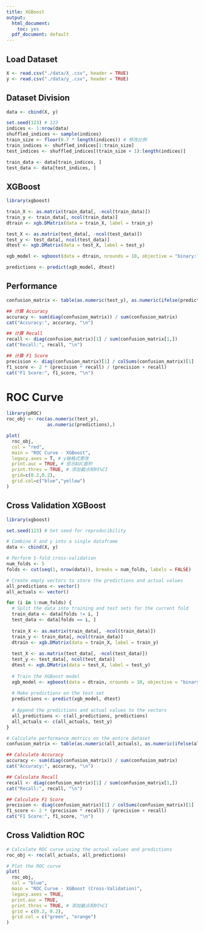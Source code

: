 ```yaml
---
title: XGBoost
output:
  html_document: 
    toc: yes
  pdf_document: default
---
```


## Load Dataset

```r
X <- read.csv("./data/X_.csv", header = TRUE)
y <- read.csv("./data/y_.csv", header = TRUE)
```

## Dataset Division

```r
data <- cbind(X, y)

set.seed(123) # 123
indices <- 1:nrow(data)
shuffled_indices <- sample(indices)
train_size <- floor(0.7 * length(indices)) # 修改比例
train_indices <- shuffled_indices[1:train_size]
test_indices <- shuffled_indices[(train_size + 1):length(indices)]

train_data <- data[train_indices, ]
test_data <- data[test_indices, ]

```

## XGBoost

```r
library(xgboost)

train_X <- as.matrix(train_data[, -ncol(train_data)])
train_y <- train_data[, ncol(train_data)]
dtrain <- xgb.DMatrix(data = train_X, label = train_y)

test_X <- as.matrix(test_data[, -ncol(test_data)])
test_y <- test_data[, ncol(test_data)]
dtest <- xgb.DMatrix(data = test_X, label = test_y)

xgb_model <- xgboost(data = dtrain, nrounds = 10, objective = "binary:logistic")

predictions <- predict(xgb_model, dtest)
```

## Performance

```r
confusion_matrix <- table(as.numeric(test_y), as.numeric(ifelse(predictions > 0.5, 1, 0)))

## 计算 Accuracy
accuracy <- sum(diag(confusion_matrix)) / sum(confusion_matrix)
cat("Accuracy:", accuracy, "\n")

## 计算 Recall
recall <- diag(confusion_matrix)[1] / sum(confusion_matrix[1,])
cat("Recall:", recall, "\n")

## 计算 F1 Score
precision <- diag(confusion_matrix)[1] / colSums(confusion_matrix)[1]
f1_score <- 2 * (precision * recall) / (precision + recall)
cat("F1 Score:", f1_score, "\n")

```

# ROC Curve

```r
library(pROC)
roc_obj <- roc(as.numeric(test_y), 
               as.numeric(predictions),)

plot(
  roc_obj,
  col = "red", 
  main = "ROC Curve - XGBoost",
  legacy.axes = T, # y轴格式更改
  print.auc = TRUE, # 显示AUC面积
  print.thres = TRUE, # 添加截点和95%CI
  grid=c(0.2,0.2),
  grid.col=c("blue","yellow")
)
```

## Cross Validation XGBoost

```r
library(xgboost)

set.seed(123) # Set seed for reproducibility

# Combine X and y into a single dataframe
data <- cbind(X, y)

# Perform 5-fold cross-validation
num_folds <- 5
folds <- cut(seq(1, nrow(data)), breaks = num_folds, labels = FALSE)

# Create empty vectors to store the predictions and actual values
all_predictions <- vector()
all_actuals <- vector()

for (i in 1:num_folds) {
  # Split the data into training and test sets for the current fold
  train_data <- data[folds != i, ]
  test_data <- data[folds == i, ]
  
  train_X <- as.matrix(train_data[, -ncol(train_data)])
  train_y <- train_data[, ncol(train_data)]
  dtrain <- xgb.DMatrix(data = train_X, label = train_y)
  
  test_X <- as.matrix(test_data[, -ncol(test_data)])
  test_y <- test_data[, ncol(test_data)]
  dtest <- xgb.DMatrix(data = test_X, label = test_y)
  
  # Train the XGBoost model
  xgb_model <- xgboost(data = dtrain, nrounds = 10, objective = "binary:logistic")
  
  # Make predictions on the test set
  predictions <- predict(xgb_model, dtest)
  
  # Append the predictions and actual values to the vectors
  all_predictions <- c(all_predictions, predictions)
  all_actuals <- c(all_actuals, test_y)
}

# Calculate performance metrics on the entire dataset
confusion_matrix <- table(as.numeric(all_actuals), as.numeric(ifelse(all_predictions > 0.5, 1, 0)))

## Calculate Accuracy
accuracy <- sum(diag(confusion_matrix)) / sum(confusion_matrix)
cat("Accuracy:", accuracy, "\n")

## Calculate Recall
recall <- diag(confusion_matrix)[1] / sum(confusion_matrix[1,])
cat("Recall:", recall, "\n")

## Calculate F1 Score
precision <- diag(confusion_matrix)[1] / colSums(confusion_matrix)[1]
f1_score <- 2 * (precision * recall) / (precision + recall)
cat("F1 Score:", f1_score, "\n")
```

## Cross Validtion ROC

```r
# Calculate ROC curve using the actual values and predictions
roc_obj <- roc(all_actuals, all_predictions)

# Plot the ROC curve
plot(
  roc_obj,
  col = "blue",
  main = "ROC Curve - XGBoost (Cross-Validation)",
  legacy.axes = TRUE,
  print.auc = TRUE,
  print.thres = TRUE, # 添加截点和95%CI
  grid = c(0.2, 0.2),
  grid.col = c("green", "orange")
)
```
